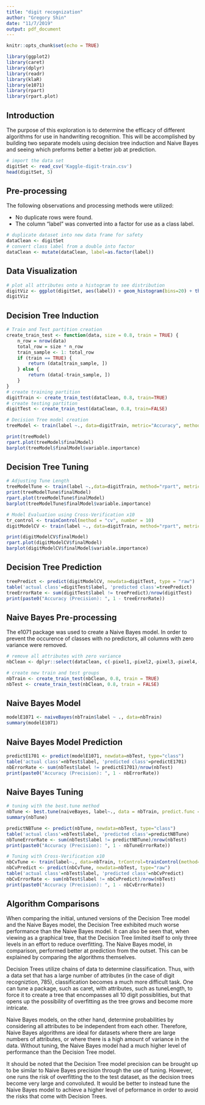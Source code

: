 ```yaml
---
title: "digit recognization"
author: "Gregory Shin"
date: "11/7/2019"
output: pdf_document
---
```


```r
knitr::opts_chunk$set(echo = TRUE)

library(ggplot2)
library(caret)
library(dplyr)
library(readr)
library(klaR)
library(e1071)
library(rpart)
library(rpart.plot)
```

## Introduction

The purpose of this exploration is to determine the efficacy of different algorithms for use in handwriting recognition. This will be accomplished by building two separate models using decision tree induction and Naive Bayes and seeing which preforms better a better job at prediction.

```r
# import the data set
digitSet <- read_csv('Kaggle-digit-train.csv')
head(digitSet, 5)

```

## Pre-processing

The following observations and processing methods were utilized:

* No duplicate rows were found.
* The column "label" was converted into a factor for use as a class label.

```r
# duplicate dataset into new data frame for safety
dataClean <- digitSet
# convert class label from a double into factor
dataClean <- mutate(dataClean, label=as.factor(label))
```

## Data Visualization

```r
# plot all attributes onto a histogram to see distribution
digitViz <- ggplot(digitSet, aes(label)) + geom_histogram(bins=20) + theme_minimal() + scale_x_continuous(breaks=c(0,1,2,3,4,5,6,7,8,9))
digitViz
```

## Decision Tree Induction

```r

# Train and Test partition creation
create_train_test <- function(data, size = 0.8, train = TRUE) {
    n_row = nrow(data)
    total_row = size * n_row
    train_sample <- 1: total_row
    if (train == TRUE) {
        return (data[train_sample, ])
    } else {
        return (data[-train_sample, ])
    }
}
# create training partition
digitTrain <- create_train_test(dataClean, 0.8, train=TRUE)
# create testing partition
digitTest <- create_train_test(dataClean, 0.8, train=FALSE)

# Decision Tree model creation
treeModel <- train(label ~., data=digitTrain, metric="Accuracy", method="rpart")

print(treeModel)
rpart.plot(treeModel$finalModel)
barplot(treeModel$finalModel$variable.importance)

```

## Decision Tree Tuning

```r

# Adjusting Tune Length
treeModelTune <- train(label ~.,data=digitTrain, method="rpart", metric="Accuracy", tuneLength=10)
print(treeModelTune$finalModel)
rpart.plot(treeModelTune$finalModel)
barplot(treeModelTune$finalModel$variable.importance)

# Model Evaluation using Cross-Verification x10
tr_control <- trainControl(method = "cv", number = 10)
digitModelCV <- train(label ~., data=digitTrain, method="rpart", metric="Accuracy", tuneLength=10, control=rpart.control(trcontrol=tr_control, na.rm=T))

print(digitModelCV$finalModel)
rpart.plot(digitModelCV$finalModel)
barplot(digitModelCV$finalModel$variable.importance)

```

## Decision Tree Prediction

```r

treePredict <- predict(digitModelCV, newdata=digitTest, type = "raw")
table('actual class'=digitTest$label, 'predicted class'=treePredict)
treeErrorRate <- sum(digitTest$label != treePredict)/nrow(digitTest)
print(paste0("Accuracy (Precision): ", 1 - treeErrorRate))

```
## Naive Bayes Pre-processing

The e1071 package was used to create a Naive Bayes model. In order to prevent the occurence of classes with no predictors, all columns with zero variance were removed. 

```r
# remove all attributes with zero variance
nbClean <- dplyr::select(dataClean, c(-pixel1,-pixel2,-pixel3,-pixel4,-pixel5,-pixel6,-pixel7,-pixel8,-pixel9,-pixel10,-pixel11,-pixel12,-pixel13,-pixel14,-pixel15,-pixel16,-pixel17,-pixel18,-pixel19,-pixel20,-pixel21,-pixel22,-pixel23,-pixel24,-pixel25,-pixel26,-pixel27,-pixel28,-pixel29,-pixel30,-pixel31,-pixel32,-pixel33,-pixel34,-pixel35,-pixel36,-pixel37,-pixel38,-pixel39,-pixel40,-pixel41,-pixel42,-pixel43,-pixel44,-pixel45,-pixel46,-pixel47,-pixel48,-pixel49,-pixel50,-pixel51,-pixel52,-pixel53,-pixel54,-pixel55,-pixel56,-pixel57,-pixel58,-pixel59,-pixel60,-pixel61,-pixel62,-pixel63,-pixel64,-pixel65,-pixel66,-pixel67,-pixel68,-pixel69,-pixel70,-pixel71,-pixel72,-pixel73,-pixel74,-pixel75,-pixel76,-pixel77,-pixel78,-pixel79,-pixel80,-pixel81,-pixel82,-pixel83,-pixel84,-pixel85,-pixel86,-pixel87,-pixel88,-pixel89,-pixel90,-pixel91,-pixel92,-pixel93,-pixel94,-pixel95,-pixel96,-pixel97,-pixel98,-pixel99,-pixel100,-pixel101,-pixel102,-pixel103,-pixel104,-pixel105,-pixel106,-pixel107,-pixel108,-pixel109,-pixel110,-pixel111,-pixel112,-pixel113,-pixel114,-pixel115,-pixel116,-pixel117,-pixel130,-pixel131,-pixel132,-pixel134,-pixel135,-pixel136,-pixel137,-pixel138,-pixel139,-pixel140,-pixel141,-pixel142,-pixel143,-pixel144,-pixel145,-pixel163,-pixel164,-pixel165,-pixel166,-pixel167,-pixel168,-pixel169,-pixel170,-pixel171,-pixel193,-pixel194,-pixel195,-pixel196,-pixel197,-pixel198,-pixel199,-pixel221,-pixel222,-pixel223,-pixel224,-pixel225,-pixel226,-pixel227,-pixel249,-pixel250,-pixel251,-pixel252,-pixel253,-pixel254,-pixel255,-pixel278,-pixel279,-pixel280,-pixel281,-pixel282,-pixel283,-pixel306,-pixel307,-pixel308,-pixel309,-pixel310,-pixel311,-pixel334,-pixel335,-pixel336,-pixel337,-pixel338,-pixel339,-pixel360,-pixel362,-pixel363,-pixel364,-pixel365,-pixel366,-pixel367,-pixel388,-pixel389,-pixel390,-pixel391,-pixel392,-pixel393,-pixel394,-pixel395,-pixel417,-pixel418,-pixel419,-pixel105,-pixel106,-pixel107,-pixel108,-pixel109,-pixel110,-pixel111,-pixel112,-pixel113,-pixel114,-pixel115,-pixel116,-pixel117,-pixel130,-pixel131,-pixel132,-pixel134,-pixel135,-pixel136,-pixel137,-pixel138,-pixel139,-pixel140,-pixel141,-pixel142,-pixel143,-pixel144,-pixel145,-pixel163,-pixel164,-pixel165,-pixel166,-pixel167,-pixel168,-pixel169,-pixel170,-pixel171,-pixel193,-pixel194,-pixel195,-pixel196,-pixel197,-pixel198,-pixel199,-pixel221,-pixel222,-pixel223,-pixel224,-pixel225,-pixel226,-pixel227,-pixel249,-pixel250,-pixel251,-pixel252,-pixel253,-pixel254,-pixel255,-pixel278,-pixel279,-pixel280,-pixel281,-pixel282,-pixel283,-pixel306,-pixel307,-pixel308,-pixel309,-pixel310,-pixel311,-pixel334,-pixel335,-pixel336,-pixel337,-pixel338,-pixel339,-pixel360,-pixel362,-pixel363,-pixel364,-pixel365,-pixel366,-pixel367,-pixel388,-pixel389,-pixel390,-pixel391,-pixel392,-pixel393,-pixel394,-pixel395,-pixel417,-pixel418,-pixel419,-pixel420,-pixel421,-pixel422,-pixel423,-pixel445,-pixel446,-pixel447,-pixel448,-pixel449,-pixel450,-pixel451,-pixel473,-pixel474,-pixel475,-pixel476,-pixel477,-pixel478,-pixel479,-pixel501,-pixel502,-pixel503,-pixel504,-pixel505,-pixel506,-pixel507,-pixel508,-pixel529,-pixel530,-pixel531,-pixel532,-pixel533,-pixel534,-pixel535,-pixel557,-pixel558,-pixel559,-pixel560,-pixel561,-pixel562,-pixel563,-pixel585,-pixel586,-pixel587,-pixel588,-pixel589,-pixel590,-pixel591,-pixel613,-pixel614,-pixel615,-pixel616,-pixel617,-pixel618,-pixel619,-pixel620,-pixel640,-pixel641,-pixel642,-pixel643,-pixel644,-pixel645,-pixel646,-pixel647,-pixel648,-pixel649,-pixel650,-pixel667,-pixel668,-pixel669,-pixel670,-pixel671,-pixel672,-pixel673,-pixel674,-pixel675,-pixel676,-pixel677,-pixel678,-pixel679,-pixel680,-pixel681,-pixel682,-pixel693,-pixel694,-pixel695,-pixel696,-pixel697,-pixel698,-pixel699,-pixel700,-pixel701,-pixel702,-pixel703,-pixel704))

# create new train and test groups
nbTrain <- create_train_test(nbClean, 0.8, train = TRUE)
nbTest <- create_train_test(nbClean, 0.8, train = FALSE)
```

## Naive Bayes Model

```r

modelE1071 <- naiveBayes(nbTrain$label ~ ., data=nbTrain)
summary(modelE1071)

```

## Naive Bayes Model Prediction

```r

predictE1701 <- predict(modelE1071, newdata=nbTest, type="class")
table('actual class'=nbTest$label, 'predicted class'=predictE1701)
nbErrorRate <- sum(nbTest$label != predictE1701)/nrow(nbTest)
print(paste0("Accuracy (Precision): ", 1 - nbErrorRate))

```

## Naive Bayes Tuning

```r

# tuning with the best.tune method
nbTune <- best.tune(naiveBayes, label~., data = nbTrain, predict.func = predict)
summary(nbTune)

predictNBTune <- predict(nbTune, newdata=nbTest, type="class")
table('actual class'=nbTest$label, 'predicted class'=predictNBTune)
nbTuneErrorRate <- sum(nbTest$label != predictNBTune)/nrow(nbTest)
print(paste0("Accuracy (Precision): ", 1 - nbTuneErrorRate))

# Tuning with Cross-Verification x10
nbCvTune <- train(label~., data=nbTrain, trControl=trainControl(method="cv", number=10), method="naive_bayes")
nbCvPredict <- predict(nbCvTune, newdata=nbTest, type="raw")
table('actual class'=nbTest$label, 'predicted class'=nbCvPredict)
nbCvErrorRate <- sum(nbTest$label != nbCvPredict)/nrow(nbTest)
print(paste0("Accuracy (Precision): ", 1 - nbCvErrorRate))
```

## Algorithm Comparisons

When comparing the initial, untuned versions of the Decision Tree model and the Naive Bayes model, the Decision Tree exhibited much worse performance than the Naive Bayes model. It can also be seen that, when viewing as a graphical tree, that the Decision Tree limited itself to only three levels in an effort to reduce overfitting. The Naive Bayes model, in comparison, performed better at prediction from the outset. This can be explained by comparing the algorithms themselves. 

Decision Trees utilize chains of data to determine classification. Thus, with a data set that has a large number of attributes (in the case of digit recogniztion, 785), classification becomes a much more difficult task. One can tune a package, such as caret, with attributes, such as tuneLength, to force it to create a tree that encompasses all 10 digit possiblities, but that opens up the possibility of overfitting as the tree grows and become more intricate.

Naive Bayes models, on the other hand, determine probabilities by considering all attributes to be independent from each other. Therefore, Naive Bayes algorithms are ideal for datasets where there are large numbers of attributes, or where there is a high amount of variance in the data. Without tuning, the Naive Bayes model had a much higher level of performance than the Decision Tree model.

It should be noted that the Decision Tree model precision can be brought up to be similar to Naive Bayes precision through the use of tuning. However, one runs the risk of overfitting the to the test dataset, as the decision trees become very large and convoluted. It would be better to instead tune the Naive Bayes model to achieve a higher level of peformance in order to avoid the risks that come with Decision Trees.